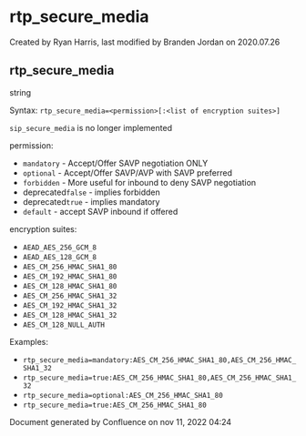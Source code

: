 
# rtp_secure_media 

 Created by  Ryan Harris, last modified by  Branden Jordan on 2020.07.26

## rtp_secure_media

string

Syntax: `rtp_secure_media=<permission>[:<list of encryption suites>]`

`sip_secure_media` is no longer implemented

  
permission:

* `mandatory` \- Accept/Offer SAVP negotiation ONLY
* `optional` \- Accept/Offer SAVP/AVP with SAVP preferred
* `forbidden` \- More useful for inbound to deny SAVP negotiation
* deprecated`false` \- implies forbidden
* deprecated`true` \- implies mandatory
* `default` \- accept SAVP inbound if offered

encryption suites:

* `AEAD_AES_256_GCM_8`
* `AEAD_AES_128_GCM_8`
* `AES_CM_256_HMAC_SHA1_80`
* `AES_CM_192_HMAC_SHA1_80`
* `AES_CM_128_HMAC_SHA1_80`
* `AES_CM_256_HMAC_SHA1_32`
* `AES_CM_192_HMAC_SHA1_32`
* `AES_CM_128_HMAC_SHA1_32`
* `AES_CM_128_NULL_AUTH`

Examples:

* `rtp_secure_media=mandatory:AES_CM_256_HMAC_SHA1_80,AES_CM_256_HMAC_SHA1_32`
* `rtp_secure_media=true:AES_CM_256_HMAC_SHA1_80,AES_CM_256_HMAC_SHA1_32`
* `rtp_secure_media=optional:AES_CM_256_HMAC_SHA1_80`
* `rtp_secure_media=true:AES_CM_256_HMAC_SHA1_80`

Document generated by Confluence on nov 11, 2022 04:24
